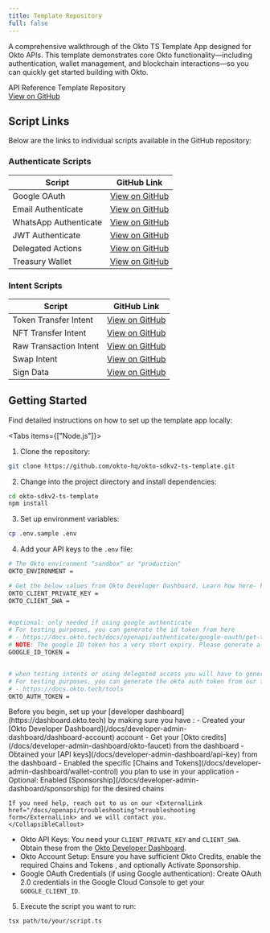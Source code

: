 ```yaml
---
title: Template Repository
full: false
---
```



A comprehensive walkthrough of the Okto TS Template App designed for Okto APIs. This template demonstrates core Okto functionality—including authentication, wallet management, and blockchain interactions—so you can quickly get started building with Okto.

<div className="bg-white dark:bg-[#1a1a1e] rounded-lg shadow-sm border border-gray-200 dark:border-[#2b2b2c] p-4 w-full my-4">
  <div className="flex items-center justify-between">
    <span className="text-base font-semibold text-gray-900 dark:text-gray-100">
      API Reference Template Repository
    </span>
    <div className="flex gap-3">
      <a
        href="https://github.com/okto-hq/okto-sdkv2-ts-template/tree/main/src/api-template"
        target="_blank"
        rel="noopener noreferrer"
        className="no-underline px-4 py-2 bg-blue-600 hover:bg-blue-700 text-white text-sm font-medium rounded-lg transition-colors min-w-[120px] text-center"
      >
        View on GitHub
      </a>
    </div>
  </div>
</div>

## Script Links

Below are the links to individual scripts available in the GitHub repository:

### Authenticate Scripts

| **Script**            | **GitHub Link**                                                                                                         |
| --------------------- | ----------------------------------------------------------------------------------------------------------------------- |
| Google OAuth          | [View on GitHub](https://github.com/okto-hq/okto-sdkv2-ts-template/blob/main/src/api-template/auth/googleAuthenticate_template.ts)   |
| Email Authenticate    | [View on GitHub](https://github.com/okto-hq/okto-sdkv2-ts-template/blob/main/src/api-template/auth/emailAuthenticate_template.ts)    |
| WhatsApp Authenticate | [View on GitHub](https://github.com/okto-hq/okto-sdkv2-ts-template/blob/main/src/api-template/auth/whatsappAuthenticate_template.ts) |
| JWT Authenticate      | [View on GitHub](https://github.com/okto-hq/okto-sdkv2-ts-template/blob/main/src/api-template/auth/jwtAuthenticate_template.ts)      |
| Delegated Actions     | [View on GitHub](https://github.com/okto-hq/okto-sdkv2-ts-template/blob/main/src/api-template/auth/delegatedActions_template.ts)    |
| Treasury Wallet       | [View on GitHub](https://github.com/okto-hq/okto-sdkv2-ts-template/blob/main/src/api-template/auth/treasuryWallet_template.ts)       |

### Intent Scripts

| **Script**             | **GitHub Link**                                                                                                   |
| ---------------------- | ----------------------------------------------------------------------------------------------------------------- |
| Token Transfer Intent  | [View on GitHub](https://github.com/okto-hq/okto-sdkv2-ts-template/blob/main/src/api-template/intents/tokenTransfer.ts)        |
| NFT Transfer Intent    | [View on GitHub](https://github.com/okto-hq/okto-sdkv2-ts-template/blob/main/src/api-template/intents/nftTransfer.ts)    |
| Raw Transaction Intent | [View on GitHub](https://github.com/okto-hq/okto-sdkv2-ts-template/blob/main/src/api-template/intents/rawTransaction.ts) |
| Swap Intent            | [View on GitHub](https://github.com/okto-hq/okto-sdkv2-ts-template/blob/main/src/api-template/intents/swapIntent.ts)           |
| Sign Data              | [View on GitHub](https://github.com/okto-hq/okto-sdkv2-ts-template/blob/main/src/api-template/intents/signData_template.ts)    |

## Getting Started

Find detailed instructions on how to set up the template app locally:

<Tabs items={["Node.js"]}>
  <Tab value="Node.js" >

1. Clone the repository:

```bash
git clone https://github.com/okto-hq/okto-sdkv2-ts-template.git
```

2. Change into the project directory and install dependencies:

```bash
cd okto-sdkv2-ts-template
npm install
```

3. Set up environment variables:

```bash
cp .env.sample .env
```

4. Add your API keys to the `.env` file:

```bash title=".env"
# The Okto environment "sandbox" or "production"
OKTO_ENVIRONMENT =

# Get the below values from Okto Developer Dashboard. Learn how here- https://docs.okto.tech/docs/developer-admin-dashboard
OKTO_CLIENT_PRIVATE_KEY =
OKTO_CLIENT_SWA =


#optional: only needed if using google authenticate
# For testing purposes, you can generate the id token from here
# - https://docs.okto.tech/docs/openapi/authenticate/google-oauth/get-token-id
# NOTE: The google ID token has a very short expiry. Please generate a new token just before running this code. You can check the expiry at jwt.io
GOOGLE_ID_TOKEN =


# when testing intents or using delegated access you will have to generate the okto auth token from session config
# For testing purposes, you can generate the okto auth token from our tool 'Session and Okto Auth Token Generator'
# - https://docs.okto.tech/tools
OKTO_AUTH_TOKEN =
```

  <CollapsibleCallout type="warning" title="Essential Setup Required">
    Before you begin, set up your [developer dashboard](https://dashboard.okto.tech) by making sure you have :
    - Created your [Okto Developer Dashboard](/docs/developer-admin-dashboard/dashboard-account) account
    - Get your [Okto credits](/docs/developer-admin-dashboard/okto-faucet) from the dashboard
    - Obtained your [API keys](/docs/developer-admin-dashboard/api-key) from the dashboard
    - Enabled the specific [Chains and Tokens](/docs/developer-admin-dashboard/wallet-control) you plan to use in your application
    - Optional: Enabled [Sponsorship](/docs/developer-admin-dashboard/sponsorship) for the desired chains

    If you need help, reach out to us on our <ExternalLink href="/docs/openapi/troubleshooting">troubleshooting form</ExternalLink> and we will contact you.
    </CollapsibleCallout>

  - Okto API Keys: You need your `CLIENT_PRIVATE_KEY` and `CLIENT_SWA`. Obtain these from the [Okto Developer Dashboard](https://dashboard.okto.tech/login).
  - Okto Account Setup: Ensure you have sufficient <ExternalLink href="https://dashboard.okto.tech/okto-credits">Okto Credits</ExternalLink>, enable the required <ExternalLink href="https://dashboard.okto.tech/wallet-controls">Chains and Tokens </ExternalLink>, and optionally <ExternalLink href="https://dashboard.okto.tech/paymaster">Activate Sponsorship</ExternalLink>.
  - Google OAuth Credentials (if using Google authentication): Create OAuth 2.0 credentials in the <ExternalLink href="/docs/openapi/authenticate/google-oauth/google-console-setup">Google Cloud Console</ExternalLink> to get your `GOOGLE_CLIENT_ID`.

5. Execute the script you want to run:

```bash
tsx path/to/your/script.ts
```

  </Tab>
</Tabs>
